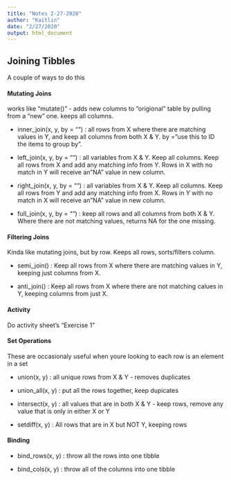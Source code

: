 ```yaml
---
title: "Notes 2-27-2020"
author: "Kaitlin"
date: "2/27/2020"
output: html_document
---
```

## Joining Tibbles

A couple of ways to do this
 
#### Mutating Joins 
works like "mutate()" - adds new columns to "origional" table by pulling from a "new" one. keeps all columns.

- inner_join(x, y, by = "") : all rows from X where there are matching values in Y, and keep all columns from both X & Y. by =  "use this to ID the items to group by".

- left_join(x, y, by = "") : all variables from X & Y. Keep all columns. Keep all rows from X and add any matching info from Y. Rows in X with no match in Y will receive an "NA" value in new column.

- right_join(x, y, by = "") : all variables from X & Y. Keep all columns. Keep all rows from Y and add any matching info from X. Rows in Y with no match in X will receive an "NA" value in new column.

- full_join(x, y, by = "") : keep all rows and all columns from both X & Y. Where there are not matching values, returns NA for the one missing.

#### Filtering Joins
Kinda like mutating joins, but by row. Keeps all rows, sorts/filters column. 

- semi_join() : Keep all rows from X where there are matching values in Y, keeping just columns from X.

- anti_join() : Keep all rows from X where there are not matching calues in Y, keeping columns from just X.

#### Activity
Do activity sheet's "Exercise 1"

#### Set Operations 
These are occasionaly useful when youre looking to 
each row is an element in a set

- union(x, y) : all unique rows from X & Y - removes duplicates

- union_all(x, y) : put all the rows together, keep dupicates

- intersect(x, y) : all values that are in both X & Y - keep rows, remove any value that is only in either X or Y

- setdiff(x, y) : All rows that are in X but NOT Y, keeping rows

#### Binding  

- bind_rows(x, y) : throw all the rows into one tibble
 
- bind_cols(x, y) : throw all of the columns into one tibble
